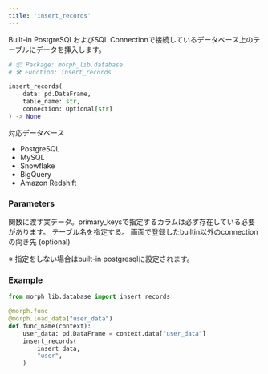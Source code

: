 ```yaml
---
title: 'insert_records'
---
```


Built-in PostgreSQLおよびSQL Connectionで接続しているデータベース上のテーブルにデータを挿入します。

```python morph_lib.database
# 📦 Package: morph_lib.database
# 🛠️ Function: insert_records

insert_records(
	data: pd.DataFrame,
	table_name: str,
	connection: Optional[str]
) -> None
```

対応データベース

- PostgreSQL
- MySQL
- Snowflake
- BigQuery
- Amazon Redshift

### Parameters


<ParamField body="data" type="pd.DataFrame" required>
関数に渡す実データ。primary_keysで指定するカラムは必ず存在している必要があります。
</ParamField>

<ParamField body="table_name" type="str" required>
テーブル名を指定する。
</ParamField>

<ParamField body="connection" type="str" optional>
画面で登録したbuiltin以外のconnectionの向き先 (optional)

※ 指定をしない場合はbuilt-in postgresqlに設定されます。
</ParamField>

### Example

```python
from morph_lib.database import insert_records

@morph.func
@morph.load_data("user_data")
def func_name(context):
	user_data: pd.DataFrame = context.data["user_data"]
	insert_records(
		insert_data,
		"user",
	)
```